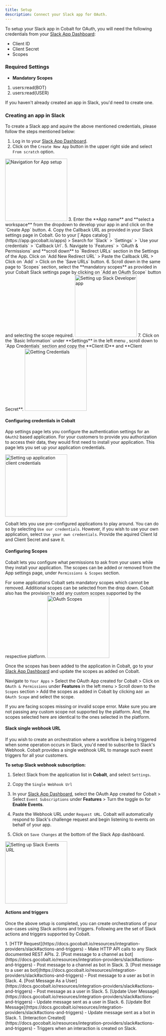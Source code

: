 ```yaml
---
title: Setup
description: Connect your Slack app for OAuth.
---
```

To setup your Slack app in Cobalt for OAuth, you will need the following credentials from your [Slack App Dashboard](https://api.slack.com/apps):
- Client ID
- Client Secret
- Scopes

### Required Settings

* **Mandatory Scopes** 
1. users:read(BOT)
2. users:read(USER)

<Info>If you haven't already created an app in Slack, you'd need to create one.</Info>

### Creating an app in Slack

To create a Slack app and aquire the above mentioned credentials, please follow the steps mentioned below:

1. Log in to your [Slack App Dashboard](https://api.slack.com/apps).
2. Click on the `Create New App` button in the upper right side and select `From scratch` option.
<img height="200" src="/images/Slack/Slack_navigation.png" alt="Navigation for App setup"/>
3. Enter the **App name** and **select a workspace** from the dropdown to develop your app in and click on the `Create App` button.
4. Copy the Callback URL as provided in your Slack settings page in Cobalt. Go to your [`Apps catalog`](https://app.gocobalt.io/apps) > Search for `Slack` > `Settings` > `Use your credentials` > `Callback Url`.
5. Navigate to `Features` > `OAuth & Permissions` and **scroll down** to `Redirect URLs` section in the Settings of the App. Click on `Add New Redirect URL` > Paste the Callback URL > Click on `Add` > Click on the `Save URLs` button.
6. Scroll down in the same page to `Scopes` section, select the **mandatory scopes** as provided in your Cobalt Slack settings page by clicking on `Add an OAuth Scope` button and selecting the scope required.
<img height="200" src="/images/Slack/Slack_config.png" alt="Setting up Slack Developer app"/>
7. Click on the `Basic Information` under **Settings** in the left menu , scroll down to `App Credentials` section  and copy the **Client ID** and **Client Secret**.
<img height="200" src="/images/Slack/Slack_credentials.png" alt="Getting Credentials"/>

#### Configuring credentials in Cobalt
App settings page lets you configure the authentication settings for an `OAuth2` based application. For your customers to provide you authorization to access their data,
they would first need to install your application. This page lets you set up your application credentials.

<img height="200" src="/images/Slack/Slack_cobalt.png" alt="Setting up application client credentials"/>

Cobalt lets you use pre-configured applications to play around. You can do so by selecting `Use our credentials`. However, if you wish to use your own application,
select `Use your own credentials`. Provide the aquired Client Id and Client Secret and save it.

#### Configuring Scopes
Cobalt lets you configure what permissions to ask from your users while they install your application. The scopes can be added or removed from the App settings page, under `Permissions & Scopes`
section. 

For some applications Cobalt sets mandatory scopes which cannot be removed. Additional scopes can be selected from the drop down. Cobalt also has the provision to add any 
custom scopes supported by the respective platform.
<img height="200" src="/images/Slack/Slack_scopes.png" alt="OAuth Scopes"/>

Once the scopes has been added to the application in Cobalt, go to your [Slack App Dashboard](https://api.slack.com/apps) and update the scopes as added on Cobalt.

Navigate to  `Your Apps` > Select the OAuth App created for Cobalt > Click on `OAuth & Permissions` under **Features** in the left menu  > Scroll down to the `Scopes` section > Add the scopes as added in Cobalt by clicking `Add an OAuth Scope` and select the scope.

<Warning>
If you are facing scopes missing or invalid scope error. Make sure you are not passing any custom scope not supported by the platform. And, the scopes selected here are
identical to the ones selected in the platform.
</Warning>

#### Slack single webhook URL
If you wish to create an orchestration where a workflow is being triggered when some operation occurs in Slack, you'd need to subscribe to Slack's Webhook. Cobalt provides
a single webhook URL to manage such event triggers for all your customers.

**To setup Slack webhook subscription:**

1. Select Slack from the application list in **Cobalt**, and select `Settings`.
2. Copy the `Single Webhook Url`
3. In your [Slack App Dashboard](https://api.slack.com/apps), select the OAuth App created for Cobalt > Select `Event Subscriptions` under **Features** > Turn the toggle `On` for **Enable Events**.
4. Paste the Webhook URL under `Request URL`. Cobalt will automatically respond to Slack's challenge request and begin listening to events on behalf of your app.

5. Click on `Save Changes` at the bottom of the Slack App dashboard.

<img height="200" src="/images/Slack/Slack_webhook.png" alt="Setting up Slack Events URL"/>

#### Actions and triggers
Once the above setup is completed, you can create orchestrations of your use-cases using Slack actions and triggers. Following are the set of Slack actions and triggers
supported by Cobalt.

<Tabs>
  <Tab title="Actions">
     1. [HTTP Request](https://docs.gocobalt.io/resources/integration-providers/slack#actions-and-triggers) - Make HTTP API calls to any Slack documented REST APIs.
     2. [Post message to a channel as bot](https://docs.gocobalt.io/resources/integration-providers/slack#actions-and-triggers) - Post message to a channel as bot in Slack.
     3. [Post message to a user as bot](https://docs.gocobalt.io/resources/integration-providers/slack#actions-and-triggers) - Post message to a user as bot in Slack.
     4. [Post Message As a User](https://docs.gocobalt.io/resources/integration-providers/slack#actions-and-triggers) - Post message as a user in Slack.
     5. [Update User Message](https://docs.gocobalt.io/resources/integration-providers/slack#actions-and-triggers) - Update message sent as a user in Slack.
     6. [Update Bot Message](https://docs.gocobalt.io/resources/integration-providers/slack#actions-and-triggers) - Update message sent as a bot in Slack.

  </Tab>
  <Tab title="Triggers">
    1. [Interaction Created](https://docs.gocobalt.io/resources/integration-providers/slack#actions-and-triggers) - Triggers when an interaction is created on Slack.
  </Tab>
</Tabs>